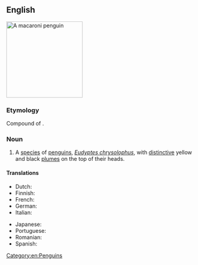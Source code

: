 ==English==
[[Image:Macaroni (js)1.jpg|200px|thumb|right|A macaroni penguin]]
{{wikipedia}}
{{wikispecies|Eudyptes chrysolophus}}

===Etymology===
Compound of {{com|en|macaroni|t1=dandy, fop|penguin}}.

===Noun===
{{en-noun}}

# A [[species]] of [[penguin]]s, ''[[Eudyptes chrysolophus]]'', with [[distinctive]] yellow and black [[plume]]s on the top of their heads.

====Translations====
{{trans-top|''Eudyptes chrysolophus''}}
* Dutch: {{t|nl|macaronipinguïn|m}}
* Finnish: {{t+|fi|kultatöyhtöpingviini}}
* French: {{t-needed|fr}}
* German: {{t+|de|Goldschopfpinguin|m}}
* Italian: {{t|it|pinguino macaroni|m}}
{{trans-mid}}
* Japanese: {{t-needed|ja}}
* Portuguese: {{t-needed|pt}}
* Romanian: {{t|ro|pinguinul macaroni|m}}
* Spanish: {{t-needed|es}}
{{trans-bottom}}

[[Category:en:Penguins]]